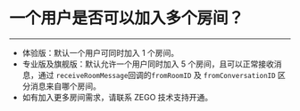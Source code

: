 # 一个用户是否可以加入多个房间？

- - -

- 体验版：默认一个用户可同时加入 1 个房间。
- 专业版及旗舰版：默认允许一个用户同时加入 5 个房间，且可以正常接收消息，通过 `receiveRoomMessage`回调的`fromRoomID` 及 `fromConversationID` 区分消息来自哪个房间。
- 如有加入更多房间需求，请联系 ZEGO 技术支持开通。